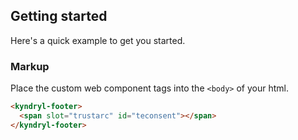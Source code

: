 <!---README.stories.mdx--->


## Getting started

Here's a quick example to get you started.

<Description markdown={usage} />

### Markup

Place the custom web component tags into the `<body>` of your html.

```html
<kyndryl-footer>
  <span slot="trustarc" id="teconsent"></span>
</kyndryl-footer>
```
